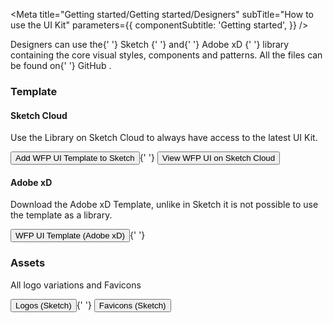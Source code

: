 

<Meta
  title="Getting started/Getting started/Designers"
  subTitle="How to use the UI Kit"
  parameters={{
    componentSubtitle: 'Getting started',
  }}
/>

<p>
  Designers can use the{' '}
  <Link href="https://www.sketchapp.com/" target="_blank">
    Sketch
  </Link>{' '}
  and{' '}
  <Link href="https://www.adobe.com/en/products/xd.html" target="_blank">
    Adobe xD
  </Link>{' '}
  library containing the core visual styles, components and patterns. All the
  files can be found on{' '}
  <Link href="https://github.com/wfp/ui-design-kit" target="_blank">
    GitHub
  </Link>
  .
</p>
<h3>Template</h3>
<h4>Sketch Cloud</h4>
<p>
  Use the Library on Sketch Cloud to always have access to the latest UI Kit.
</p>
<p>
  <Button icon={iconAddGlyph} href="sketch://add-library/cloud/b8xxz">
    Add WFP UI Template to Sketch
  </Button>{' '}
  <Button
    kind="secondary"
    href="https://www.sketch.com/s/57cd224c-35ac-47be-b269-e032c60dc6a4">
    View WFP UI on Sketch Cloud
  </Button>
</p>
<h4>Adobe xD</h4>
<p>
  Download the Adobe xD Template, unlike in Sketch it is not possible to use the
  template as a library.
</p>
<p>
  <Button href="https://github.com/wfp/ui-design-kit/blob/master/WFP%20Template.xd?raw=true">
    WFP UI Template (Adobe xD)
  </Button>{' '}
</p>
<h3>Assets</h3>
<p>All logo variations and Favicons</p>
<p>
  <Button href="https://github.com/wfp/ui-design-kit/blob/master/WFP%20Logos.sketch?raw=true">
    Logos (Sketch)
  </Button>{' '}
  <Button href="https://github.com/wfp/ui-design-kit/blob/master/WFP%20Favicons.sketch?raw=true">
    Favicons (Sketch)
  </Button>
</p>
